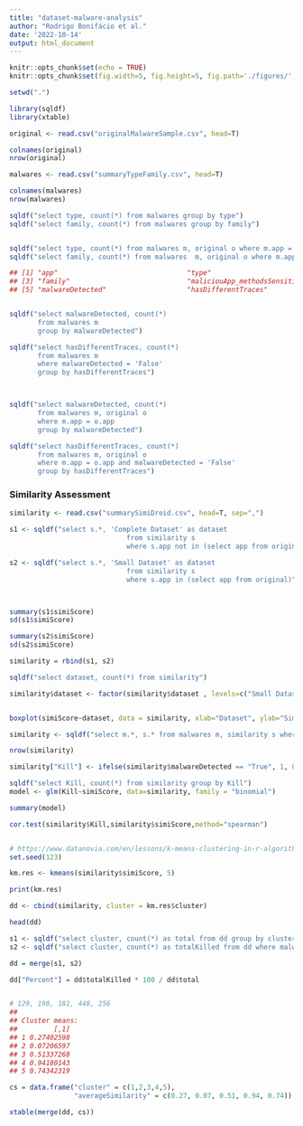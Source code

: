 ```yaml
---
title: "dataset-malware-analysis"
author: "Rodrigo Bonifácio et al."
date: '2022-10-14'
output: html_document
---
```


```r
knitr::opts_chunk$set(echo = TRUE)
knitr::opts_chunk$set(fig.width=5, fig.height=5, fig.path='./figures/', dev=c('png', 'pdf'))

setwd(".")

library(sqldf)
library(xtable)
```


```r
original <- read.csv("originalMalwareSample.csv", head=T)

colnames(original)
nrow(original)

malwares <- read.csv("summaryTypeFamily.csv", head=T)

colnames(malwares)
nrow(malwares)

sqldf("select type, count(*) from malwares group by type")
sqldf("select family, count(*) from malwares group by family")


sqldf("select type, count(*) from malwares m, original o where m.app = o.app group by type")
sqldf("select family, count(*) from malwares  m, original o where m.app = o.app group by family")
```


```r
## [1] "app"                                "type"                              
## [3] "family"                             "maliciouApp_methodsSensitiveAccess"
## [5] "malwareDetected"                    "hasDifferentTraces"


sqldf("select malwareDetected, count(*) 
       from malwares m
       group by malwareDetected")

sqldf("select hasDifferentTraces, count(*) 
       from malwares m 
       where malwareDetected = 'False'
       group by hasDifferentTraces")



sqldf("select malwareDetected, count(*) 
       from malwares m, original o 
       where m.app = o.app 
       group by malwareDetected")

sqldf("select hasDifferentTraces, count(*) 
       from malwares m, original o 
       where m.app = o.app and malwareDetected = 'False'
       group by hasDifferentTraces")

```

### Similarity Assessment

```r

similarity <- read.csv("summarySimiDroid.csv", head=T, sep=",")

s1 <- sqldf("select s.*, 'Complete Dataset' as dataset
                             from similarity s
                             where s.app not in (select app from original)")

s2 <- sqldf("select s.*, 'Small Dataset' as dataset
                             from similarity s
                             where s.app in (select app from original)")



summary(s1$simiScore)
sd(s1$simiScore)

summary(s2$simiScore)
sd(s2$simiScore)

similarity = rbind(s1, s2)

sqldf("select dataset, count(*) from similarity")

similarity$dataset <- factor(similarity$dataset , levels=c("Small Dataset", "Complete Dataset"))


boxplot(simiScore~dataset, data = similarity, xlab="Dataset", ylab="Similarity Score")

similarity <- sqldf("select m.*, s.* from malwares m, similarity s where m.app = s.app")

nrow(similarity)

similarity["Kill"] <- ifelse(similarity$malwareDetected == "True", 1, 0)

sqldf("select Kill, count(*) from similarity group by Kill")
model <- glm(Kill~simiScore, data=similarity, family = "binomial")

summary(model)

cor.test(similarity$Kill,similarity$simiScore,method="spearman")


# https://www.datanovia.com/en/lessons/k-means-clustering-in-r-algorith-and-practical-examples/#:~:text=K%2Dmeans%20clustering%20can%20be,number%20of%20cluster%20to%20generate.
set.seed(123)

km.res <- kmeans(similarity$simiScore, 5)

print(km.res)

dd <- cbind(similarity, cluster = km.res$cluster)

head(dd)

s1 <- sqldf("select cluster, count(*) as total from dd group by cluster")
s2 <- sqldf("select cluster, count(*) as totalKilled from dd where malwareDetected = 'True' group by cluster")

dd = merge(s1, s2)

dd["Percent"] = dd$totalKilled * 100 / dd$total


# 129, 190, 181, 448, 256
## 
## Cluster means:
##         [,1]
## 1 0.27402598
## 2 0.07206597
## 3 0.51337268
## 4 0.94180143
## 5 0.74342319

cs = data.frame("cluster" = c(1,2,3,4,5), 
                "averageSimilarity" = c(0.27, 0.07, 0.51, 0.94, 0.74))

xtable(merge(dd, cs))

```

